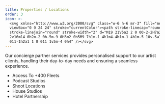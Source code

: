 ```yaml
---
title: Properties / Locations
order: 3
icon: >-
  <svg xmlns="http://www.w3.org/2000/svg" class="w-6 h-6 mr-3" fill="none"
  viewBox="0 0 24 24" stroke="currentColor"><path stroke-linecap="round"
  stroke-linejoin="round" stroke-width="2" d="M19 21V5a2 2 0 00-2-2H7a2 2 0 00-2
  2v16m14 0h2m-2 0h-5m-9 0H3m2 0h5M9 7h1m-1 4h1m4-4h1m-1 4h1m-5 10v-5a1 1 0
  011-1h2a1 1 0 011 1v5m-4 0h4" /></svg>
---
```


Our concierge partner services provides personalised support to our artist clients, handling their day-to-day needs and ensuring a seamless experience.

- Access To +400 Fleets
- Podcast Studios
- Shoot Locations
- House Studios
- Hotel Partnership
